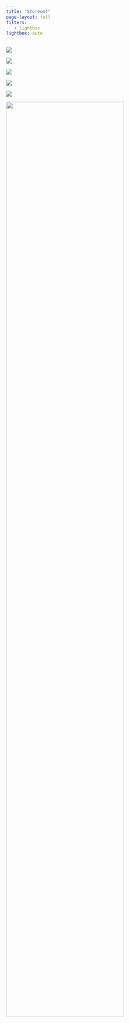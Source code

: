 ```yaml
---
title: "Stormont"
page-layout: full
filters:
   - lightbox
lightbox: auto
---
```


::: {.grid}

::: {.g-col-12}
<!-- Our opening reception will be held on **the evening  of 17 July 2024 in the Great Hall in Parliament Buildings**. This iconic building, recognised the world over, is known locally as Stormont or the House on the Hill. It was opened in 1932 by the then Prince of Wales as the legislative centre of government in Nothern Ireland. It has watched over times of peace and times of tumult in the region. The beauty of its exterior is matched by its stunning interior, which houses furniture gifted by the British royal family and the Houses of Parliament.  -->

<!-- The Building is perfectly symmetrical, and when you take in your surroundings at our reception, you will be able to see its centre, marked by a chandelier gifted by Queen Elizabeth II. The Great Hall has hosted presidents, prime ministers and royalty, but there can surely be none as illustrious as our friends in ISRE. Do join us in this magnificent building, connect with your emotion colleagues, and immerse yourself in living history!! -->
:::


::: {.g-col-12 .g-col-md-4}
![](../images/reception/stormont_1.jpeg)
:::

::: {.g-col-12 .g-col-md-4}
![](../images/reception/stormont_2.jpeg)
:::

::: {.g-col-12 .g-col-md-4}
![](../images/reception/stormont_3.jpeg)
:::

::: {.g-col-12 .g-col-md-4}
![](../images/reception/stormont_4.jpeg)
:::

::: {.g-col-12 .g-col-md-4}
![](../images/reception/stormont_5.jpeg)
:::

::: {.g-col-12 .g-col-md-4}
![](../images/reception/stormont_6.jpeg){width="80%"}
:::

:::
